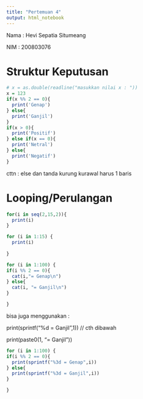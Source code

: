 ---
title: "Pertemuan 4"
output: html_notebook
---

Nama : Hevi Sepatia Situmeang

NIM : 200803076

# Struktur Keputusan

```{r}
# x = as.double(readline("masukkan nilai x : "))
x = 123
if(x %% 2 == 0){
  print('Genap')
} else{
  print('Ganjil')
}
if(x > 0){
  print('Positif')
} else if(x == 0){
  print('Netral')
} else{
  print('Negatif')
}
```

cttn : else dan tanda kurung kurawal harus 1 baris

# Looping/Perulangan

```{r}
for(i in seq(2,15,2)){
  print(i)
}

for (i in 1:15) {
  print(i)
  
}
```

```{r}
for (i in 1:100) {
if(i %% 2 == 0){
  cat(i,"= Genap\n")
} else{
  cat(i, "= Ganjil\n")
}  

}
```

bisa juga menggunakan :

print(sprintf("%d = Ganjil",1)) // cth dibawah

print(paste0(1, "= Ganjil"))

```{r}
for (i in 1:100) {
if(i %% 2 == 0){
  print(sprintf("%3d = Genap",i))
} else{
  print(sprintf("%3d = Ganjil",i))
}  

}
```
